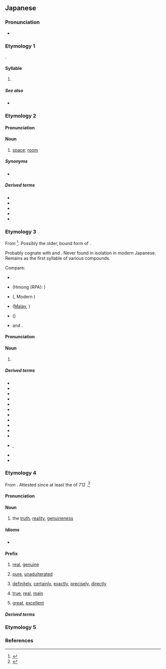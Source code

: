 {{character info}}
==Japanese==
{{stroke order|strokes=3}}

===Pronunciation===
* {{ja-pron}}

===Etymology 1===
{{ja-kana-mannyogana-etym}}.

====Syllable====
{{ja-syllable}}

# {{ja-kana-def}}

=====See also=====
* {{list:Hiragana/ja}}

===Etymology 2===
{{anchor|間}}
{{ja-kanjitab|alt=間}}

====Pronunciation====
{{ja-pron|ま|acc=0|acc_ref=DJR,NHK}}

====Noun====
{{ja-noun|ま}}

# {{ja-def|間}} [[space]]; [[room]]

=====Synonyms=====
* {{ja-r|中|なか}}

=====Derived terms=====
* {{ja-r|床の間|とこ の ま}}
* {{ja-r|茶の間|ちゃ の ま}}
* {{ja-r|束の間|つか の ま}}
* {{ja-r|間に合う|ま に あう}}
* {{ja-r|間もなく|ま も なく}}

===Etymology 3===
{{anchor|目}}
{{ja-kanjitab|alt=目}}

From {{inh|ja|ojp|sort=ま|-}}<ref name="KDJ">{{R:Kokugo Dai Jiten}}</ref>. Possibly the older, bound form of {{m|ojp|め#目,眼|目|tr=me<sub>2</sub>}}.

Probably cognate with {{m|ja|見る|tr=miru||to see}} and {{m|ja|め#芽|芽|tr=me|bud}}. Never found in isolation in modern Japanese. Remains as the first syllable of various compounds.

Compare:
* {{inh|zh|sit-pro|*s-mjak ~ s-mik||eye}}
* {{cog|hmx-pro|*mu̯ɛjH||eye}} (Hmong (RPA): {{m|mww|muag}})
* {{cog|aav-pro|*mat||eye}} ({{cog|vi|mắt}}, Modern {{cog|mnw|မတ်|sc=Mymr|tr=mòt}})
* {{cog|map-pro|*mata||eye}} ([[wikipedia:Malay language|Malay]], {{cog|id|mata}})
* {{cog|tai-pro|*p.taːᴬ||eye}} ({{cog|th|ตา}})
* {{cog|jpx-pro|*may||eye}} and {{cog|jpx-pro|*miru||to see}}.

====Pronunciation====
{{ja-pron}}

====Noun====
{{ja-noun}}

# {{ja-def|目}} {{form of|ja|prefixal bound form|ja|め|tr=me|t=[[eye]]}}

=====Derived terms=====
{{der-top3}}
* {{ja-r|前|まえ}}
* {{ja-r|瞬ぐ|まじろぐ|to blink, wink}}
* {{ja-r|瞬く|またたく|to [[blink]], [[wink]]}}
* {{ja-r|睫|まつげ|[[eyelash]]}}
* {{ja-r|眼%間|まな%かい|[[between]] one's eyes}}
* {{ja-r|眼|まなこ|[[eyeball]]}}
* {{ja-r|眼%差し|まな%ざし|[[look#Noun|look]], [[gaze]]}}
* {{ja-r|眦|まなじり|[[corner]] of the [[eye]]}}
* {{ja-r|まのあたり||just [[before]] one's eyes}}
* {{ja-r|瞬く|まばたく|to blink, wink}}
* {{ja-r|目%深|ま%ぶか|[[wear]]ing low over one's eyes}}
* {{ja-r|瞼|まぶた}}, {{ja-r|瞼|まなぶた|[[eyelid]]}}
* {{ja-r|眉|まみえ|[[eyebrow]]}}
* {{ja-r|眉|まゆ|eyebrow}}
{{der-bottom}}

===Etymology 4===
{{anchor|真}}
{{ja-kanjitab|alt=真}}

From {{inh|ja|ojp|-}}.  Attested since at least the ''{{w|Kojiki}}'' of 712 {{CE}}.<ref name="KDJ">{{R:Kokugo Dai Jiten}}</ref>

====Pronunciation====
{{sense|noun}} {{ja-pron|acc=0|acc_ref=DJR,NHK}}
{{sense|prefix}} {{ja-pron}}
: {{q|pitch accent depends on the entire prefixed word}}

====Noun====
{{ja-noun}}

# {{defdate|from 712}} {{ja-def|真}} the [[truth]], [[reality]], [[genuineness]]
#: {{synonyms|ja|真実|tr1=shinjitsu|本当|tr2=hontō}}

=====Idioms=====
* {{ja-r|真に受ける|ま に うける}}

====Prefix====
{{ja-pos|prefix}}

<!--# [[just#Adjective|just]], [[right]], [[pure]], [[genuine]], [[true]], [[real]]-->
# {{defdate|from 720}} {{ja-def|真}} [[real]], [[genuine]]
#: {{ja-usex-inline|'''真'''心|'''ま'''ごころ|one's '''[[real]]''' [[mind]], one's '''real''' [[thought]]s and [[feeling]]s about something}}
# {{defdate|from 759}} {{ja-def|真}} [[pure]], [[unadulterated]]
#: {{ja-usex-inline|'''真'''%白|'''ま'''%しろ|'''[[pure]]''' [[white]]}}
# {{defdate|from 1595}} {{ja-def|真}} [[definitely]], [[certainly]], [[exactly]], [[precisely]], [[directly]]
#: {{ja-usex-inline|'''真'''%上|'''ま'''%うえ|'''[[directly]]''' [[above]]}}
# {{defdate|date unknown}} {{ja-def|真}} [[true]], [[real]], [[main]] {{q|appended to words for [[animal]]s or [[plant]]s to indicate the [[representative]] [[type]]}}
#: {{ja-usex-inline|'''真'''%竹|'''ま'''%たけ|'''[[true]]''' [[bamboo]]}}
# {{defdate|from 759}} {{ja-def|真}} {{lb|ja|archaic|possibly|_|obsolete|honorific}} [[great]], [[excellent]]
#: {{ja-usex-inline|'''真'''%熊%野|'''ま'''%くま%の|'''[[great]]''' [[Kumano]]}}

=====Derived terms=====
{{der-top4}}
{{ja-r/multi|data=
* {{ja-r/args|真%赤|ま%あか}}, {{ja-r/args|真っ赤|まっか}}
* {{ja-r/args|真%新しい|ま%あたらしい}}
* {{ja-r/args|真%一%文%字|ま%いち%もん%じ}}
* {{ja-r/args|真%上|ま%うえ}}
* {{ja-r/args|真%後ろ|ま%うしろ}}
* {{ja-r/args|真%顔|ま%がお}}
* {{ja-r/args|真%仮%名|ま%が%な}}
* {{ja-r/args|真%鴨|ま%がも}}
* {{ja-r/args|真%木|ま%き|rom=-}}, {{ja-r|槙|まき}}
* {{ja-r/args|真%北|ま%きた}}
* {{ja-r/args|真%際|ま%ぎわ}}
* {{ja-r/args|真っ暗|まっくら}}
* {{ja-r/args|真っ暗%闇|まっくら%やみ}}
* {{ja-r/args|真%黒|ま%くろ}}, {{ja-r/args|真っ黒|まっくろ}}
* {{ja-r/args|真っ黒い|まっくろい}}
* {{ja-r/args|真%桑%瓜|ま%くわ%うり}}
* {{ja-r/args|真%鯉|ま%ごい}}
* {{ja-r/args|真っ向|まっこう}}
* {{ja-r/args|真%心|ま%ごころ}}
* {{ja-r/args|真%菰|ま%こも}}
* {{ja-r/args|真っ最%中|まっさい%ちゅう|[[in full swing]], in the [[midst]]}}
* {{ja-r/args|真%盛り|ま%さかり}}, {{ja-r/args|真っ盛り|まっさかり}}
* {{ja-r/args|真%青|ま%さお}}, {{ja-r/args|真っ青|まっさお}}
* {{ja-r/args|真%逆|ま%さか}}
* {{ja-r/args|真%逆様|ま%さかさま}}, {{ja-r/args|真っ逆様|まっさかさま}}
* {{ja-r/args|真っ先|まっさき}}
* {{ja-r/args|真%砂|ま%さご}}
* {{ja-r/args|真%四%角|ま%し%かく}}
* {{ja-r/args|驀地|まっしぐら}}
* {{ja-r/args|真%下|ま%した}}
* {{ja-r/args|真%清水|ま%しみず}}
* {{ja-r/args|真%正%直|ま%しょう%じき}}, {{ja-r/args|真っ正%直|まっしょう%じき}}
* {{ja-r/args|真%正%面|ま%しょう%めん}}, {{ja-r/args|真っ正%面|まっしょう%めん}}
*  {{ja-r/args|真%白|ま%しろ}}, {{ja-r/args|真っ白|まっしろ}}
* {{ja-r/args|真%白い|ま%しろい}}, {{ja-r/args|真っ白い|まっしろい}}
* {{ja-r/args|真っ直ぐ|まっすぐ}}
* {{ja-r/args|真%鯛|ま%だい}}
* {{ja-r/args|真%竹|ま%だけ}}
* {{ja-r/args|真っ只%中|まっただ%なか}}
* {{ja-r/args|真%土|ま%つち}}
* {{ja-r/args|真%艫|ま%とも}}
* {{ja-r/args|真%面|ま%とも}}
* {{ja-r/args|真%名|ま%な}}
* {{ja-r/args|真%魚|ま%な}}
* {{ja-r/args|真%中|ま%なか}}, {{ja-r/args|真ん中|まんなか}}
* {{ja-r/args|真%夏|ま%なつ}}
* {{ja-r/args|真%西|ま%にし}}
* {{ja-r/args|真%人%間|ま%にん%げん}}
* {{ja-r/args|真%似|ま%ね}}
* {{ja-r/args|真%似る|ま%ねる}}
* {{ja-r/args|真%裸|ま%はだか}}, {{ja-r/args|真っ裸|まっぱだか}}
* {{ja-r/args|真%平|ま%ひら}}, {{ja-r/args|真っ平|まっぴら}}
* {{ja-r/args|真%昼|ま%ひる}}
* {{ja-r/args|真%東|ま%ひがし}}
* {{ja-r/args|真%昼|ま%ひる}}
* {{ja-r/args|真%二つ|ま%ふたつ}}
* {{ja-r/args|真%冬|ま%ふゆ}}
* {{ja-r/args|真%帆|ま%ほ}}
* {{ja-r/args|真ん前|まんまえ}}
* {{ja-r/args|真ん丸|まんまる|rom=-}}, {{ja-r/args|真ん円|まんまる}}
* {{ja-r/args|真ん丸い|まんまるい|rom=-}}, {{ja-r/args|真ん円い|まんまるい}}
* {{ja-r/args|真%水|ま%みず}}
* {{ja-r/args|真%南|ま%みなみ}}
* {{ja-r/args|真%向かい|ま%むかい|rom=-}}, {{ja-r/args|真%向い|ま%むかい}}
* {{ja-r/args|真%向き|ま%むき}}
* {{ja-r/args|真%物|ま%もの}}
* {{ja-r/args|真%夜|ま%よ}}
* {{ja-r/args|真%横|ま%よこ}}
* {{ja-r/args|真%夜%中|ま%よ%なか}}
* {{ja-r/args|真%綿|ま%わた}}
}}
{{der-bottom}}

===Etymology 5===
{{anchor|魔}}
{{ja-see-kango|魔}}

===References===
<references/>